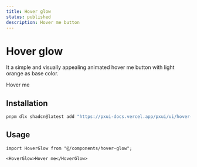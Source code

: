 ```yaml
---
title: Hover glow
status: published
description: Hover me button
---
```


# Hover glow

It a simple and visually appealing animated hover me button with light orange as base color.

<CompPreview name="hover-glow" variants="default">
  Hover me
</CompPreview>

## Installation

```bash
pnpm dlx shadcn@latest add "https://pxui-docs.vercel.app/pxui/ui/hover-glow.json"
```

## Usage

```tsx
import HoverGlow from "@/components/hover-glow";
```

```tsx
<HoverGlow>Hover me</HoverGlow>
```
